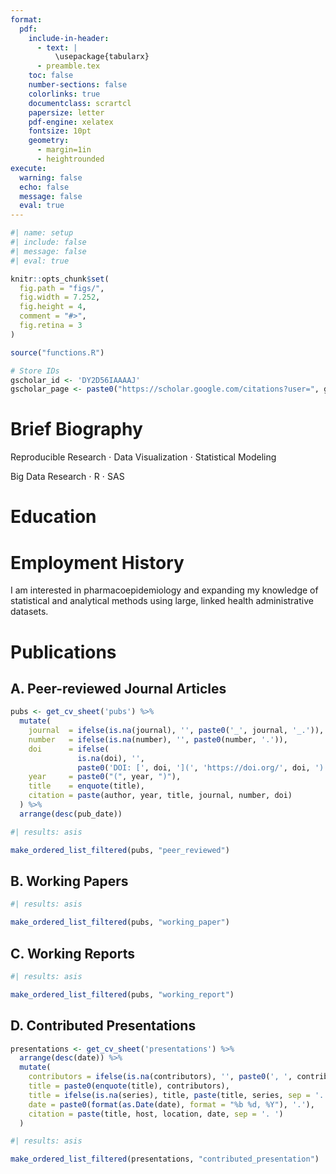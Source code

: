 ```yaml
---
format:
  pdf:
    include-in-header: 
      - text: |
          \usepackage{tabularx}
      - preamble.tex
    toc: false
    number-sections: false
    colorlinks: true
    documentclass: scrartcl
    papersize: letter
    pdf-engine: xelatex
    fontsize: 10pt
    geometry:
      - margin=1in
      - heightrounded
execute:
  warning: false
  echo: false
  message: false
  eval: true
---
```



```r
#| name: setup
#| include: false
#| message: false
#| eval: true

knitr::opts_chunk$set(
  fig.path = "figs/",
  fig.width = 7.252,
  fig.height = 4,
  comment = "#>",
  fig.retina = 3
)

source("functions.R")

# Store IDs
gscholar_id <- 'DY2D56IAAAAJ'
gscholar_page <- paste0("https://scholar.google.com/citations?user=", gscholar_id)
```

\par\centering{\LARGE{Weisi Chen}}
\par\centering{Health Data Scientist}
\vspace{-5pt}
\par\centering{Kensington, NSW 2033}
\vspace{-5pt}
\par\centering{{\large\Telefon} 0452476995}
\vspace{-5pt}
\par\centering{{\large\Letter} weisi.0816@gmail.com}
\vspace{-5pt}
\par\centering{\href{https://weisichen.org}{weisichen.org}}

\vspace{-10pt}


# Brief Biography

\vspace{-10pt}
\begin{longtable}{llp{15cm}}
I am a health data scientist with a background in pharmacy, bringing a unique combination of \\
domain knowledge and analytical expertise to complex health data projects. \\[8pt]

I am highly disciplined, detail-oriented, and driven by a strong passion for \\
reproducible research, statistical analysis, and data visualization. \\
I am proficient in statistical software such as R and SAS, with extensive experience \\
in data cleaning, analysis, visualization, and statistical modelling. \\[8pt]

Over the years, I have worked extensively with large, linked health administrative datasets, \\
gaining expertise in platforms such as SURE, PLIDA, and NHDH. My experience spans nationwide datasets, \\
including hospital admissions, emergency department records, Pharmaceutical Benefits Scheme (PBS) \\
and Medicare Benefits Schedule (MBS) claims, and death registrations. \\
In addition, I have worked with NSW state-level data collections, covering perinatal records, \\
birth registrations, child protection reports, public housing, NAPLAN, school enrollment, \\
the Australian Early Development Census, out-of-home care, and justice system data. \\[8pt]

I am deeply committed to continuous learning and professional development, \\
always eager to explore new packages, techniques, or skills that enhance my ability \\
to analyze data effectively and deliver meaningful insights.\\[10pt]
\end{longtable}

\vspace{-10pt}


\section*{Professional Interests}
Reproducible Research $\cdot$ Data Visualization $\cdot$ Statistical Modeling

\section*{Skills}
Big Data Research $\cdot$ R $\cdot$ SAS

\vspace{-10pt}

# Education

\begin{longtable}{lll}
\textbf{Sept 2021 -- Mar 2023} & \textbf{The University of New South Wales} & \textbf{M.S. Health Data Science} \\
& & WAM: 88\% (Dissertation: 91\%) \\
\multicolumn{3}{l}{\textit{Dissertation: Changes in atherosclerotic cardiovascular disease risk over time among people living with HIV}} \\[10pt]

\textbf{Mar 2015 -- Mar 2019} & \textbf{The University of Sydney} & \textbf{B.S. Pharmacy} \\
\end{longtable}

# Employment History

\subsection*{Research-focused Positions}

\begin{longtable}{@{}p{3.5cm}p{12cm}@{}}
\textbf{July 2023 -- Present} & 
\textbf{Data Scientist, Sydney Pharmacy School, The University of Sydney, Sydney, NSW}\\[15pt]
{} & \underline{Key Project:} \\[5pt]
& • Mapping multimorbidity disease clusters in older Australians using nationwide linked health administrative datasets.\\[3pt]
& • Built a nationwide dementia cohort linking nationwide hospital admissions, ED presentations, PBS, aged care, and death registration data.\\[15pt]
{} & \underline{Key Responsibilities:} \\[5pt]
& • Critically reviewed literature and drafted analysis plans. \\[3pt]
& • Prepared analysis-ready datasets using SAS from nationwide large linked health administrative datasets, including hospital admissions, ED presentations, PBS, aged care, and death registration data. \\[3pt]
& • Make data visualizations to guide analysis and perform network clustering (using the igraph package in R) for clustering analysis.\\[3pt]
& • Drafted manuscript, abstract, and prepared slides for conference presentation.\\[3pt]
& • Maintained regular communication with project investigators, and implemented feedback in a timely manner. \\[20pt]

\textbf{July 2023 -- Mar 2025} & 
\textbf{Data Scientist, School of Population Health, The University of New South Wales, Sydney, NSW}\\[15pt]
{} & \underline{Key Project:} \\[5pt]
& 1) Aboriginal Community Controlled Ear Health Support System (ACCESS). \\[3pt]
& 2) Evaluation of Sustaining NSW Families (NSW Health). \\[3pt]
& 3) Assisted in building the NSW Child E-Cohort Project Data Platform (Linkage 2), linking the below datasets: \\[5pt]
& \hspace{15pt} • Perinatal Data Collection \\[3pt]
& \hspace{15pt} • Birth Registrations \\[3pt]
& \hspace{15pt} • Hospital Separations \\[3pt]
& \hspace{15pt} • Emergency Department Presentations \\[3pt]
& \hspace{15pt} • Australian Early Development Census \\[3pt]
& \hspace{15pt} • Public School Enrolments \\[3pt]
& \hspace{15pt} • NAPLAN \\[3pt]
& \hspace{15pt} • Child Protection Reports \\[3pt]
& \hspace{15pt} • Out-of-Home Care Placements \\[3pt]
& \hspace{15pt} • Justice Data (Youth and Adult Corrections) \\[3pt]
& \hspace{15pt} • Public Housing Data \\[3pt]
& \hspace{15pt} • Death Registrations / Cause of Death \\[3pt]
{} & \underline{Key Responsibilities:} \\[5pt]
& • Critically reviewing the literature on epidemiological and statistical methods to inform the development of analysis plans. \\[3pt]
& • Drafting data management and data analysis plans, with input from the research team. \\[3pt]
& • Implementing the data management plan to prepare analysis-ready datasets from linked datasets, including data cleaning and manipulation, using SAS. \\[3pt]
& • Performing data visualization and executing logistic regression and inverse probability of treatment weighting (IPTW), using R. \\[3pt]
& • Drafting scientific papers, protocols, and conference abstracts. \\[3pt]
& • Contributing to the project management of research projects to the highest scientific and ethical standards. \\[3pt]
& • Drafting applications and contributing to ongoing reporting to the relevant ethics committees and data custodians for research projects. \\[3pt]
& • Maintaining regular communication with project investigators and Aboriginal community organizations to ensure the program is delivered in a culturally appropriate manner. \\[40pt]

\textbf{Feb 2023 -- Dec 2023} & 
\textbf{Data Scientist / Research Officer, School of Pharmacy, The University of Sydney, Sydney, NSW (FTE 0.4)} \\[15pt]
{} & \underline{Key Project:} \\[5pt]
& • Multi-Agency Data Integration Project (MADIP): \\ [3pt]
& • Investigated high-risk prescribing in older adults using linked PBS and Census data. \\ [20pt]
{} & \underline{Key Responsibilities:} \\[5pt]
& • Critically reviewed exsiting literature and drafted research protocol and data management plan. \\
& • Prepared analysis-ready datasets using SAS. \\
& • Conducted logistic regression and developed models. \\
& • Contributed to publications, abstracts, and reproducible documentation. \\[10pt]
\end{longtable}

\subsection*{Clinical-focused Positions}

\begin{longtable}{@{}p{3.5cm}p{12cm}@{}}
\textbf{Mar 2021 -- Dec 2023} & 
\textbf{Pharmacist in Charge (FTE 0.2), Bondi Junction Pharmacy, Sydney, NSW} \\[3pt]
\textbf{Mar 2021 -- Dec 2023} & 
\textbf{Pharmacist on Duty (FTE 0.4), Blooms the Chemist, Bondi Junction, Sydney, NSW} \\[3pt]
\textbf{Mar 2020 -- Sept 2020} & 
\textbf{Registered Pharmacist, Chemist Warehouse, Double Bay, Sydney, NSW} \\[3pt]
\textbf{Dec 2018 -- Mar 2020} & 
\textbf{Graduate Intern Pharmacist, Chemist Warehouse, Randwick, Sydney, NSW} \\[3pt]
\end{longtable}

\textbf{Key Responsibilities:}
\begin{itemize}
    \item Dispensed medications using pharmacy software while reviewing histories for safe and effective drug use.
    \item Counseled patients on prescriptions, OTC medications, and medical devices.
    \item Supervised and mentored pharmacy students and technicians.
    \item Prepared blister packs for elderly patients to optimize adherence.
    \item Performed blood pressure tests, provided hypertension counseling, and referred patients as needed.
    \item Collaborated with healthcare professionals to optimize patient outcomes.
    \item Reported adverse drug events (ADEs) and medication errors per regulatory guidelines.
\end{itemize}

\section*{Research Interests}

I am interested in pharmacoepidemiology and expanding my knowledge of statistical and analytical methods using large, linked health administrative datasets.



# Publications

<!-- Set spacing in between list -->

\apptocmd{\tightlist}{\setlength{\itemsep}{4pt}}{}{}

\begin{center}
\href{https://scholar.google.com.au/citations?user=iCapTGoAAAAJ\&hl=en}{Google Scholar Profile}
\end{center}

## A. Peer-reviewed Journal Articles

```r
pubs <- get_cv_sheet('pubs') %>%
  mutate(
    journal  = ifelse(is.na(journal), '', paste0('_', journal, '_.')),
    number   = ifelse(is.na(number), '', paste0(number, '.')),
    doi      = ifelse(
               is.na(doi), '',
               paste0('DOI: [', doi, '](', 'https://doi.org/', doi, ')')),
    year     = paste0("(", year, ")"),
    title    = enquote(title),
    citation = paste(author, year, title, journal, number, doi)
  ) %>% 
  arrange(desc(pub_date))
```

```r
#| results: asis

make_ordered_list_filtered(pubs, "peer_reviewed")
```

## B. Working Papers

```r
#| results: asis

make_ordered_list_filtered(pubs, "working_paper")
```

## C. Working Reports

```r
#| results: asis

make_ordered_list_filtered(pubs, "working_report")
```


## D. Contributed Presentations

```r
presentations <- get_cv_sheet('presentations') %>%
  arrange(desc(date)) %>% 
  mutate(
    contributors = ifelse(is.na(contributors), '', paste0(', ', contributors)),,
    title = paste0(enquote(title), contributors),
    title = ifelse(is.na(series), title, paste(title, series, sep = '. ')),
    date = paste0(format(as.Date(date), format = "%b %d, %Y"), '.'),
    citation = paste(title, host, location, date, sep = '. ')
  )

```

```r
#| results: asis

make_ordered_list_filtered(presentations, "contributed_presentation")
```
